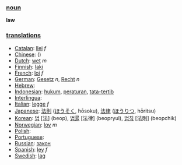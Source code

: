=== [[noun]] ===

'''law'''

=== [[translation]]s ===

*[[Catalan]]: [[llei]] ''f''
*[[Chinese]]: [[]] ()
*[[Dutch]]: [[wet]] ''m''
*[[Finnish]]: [[laki]]
*[[French]]: [[loi]] ''f''
*[[German]]: [[Gesetz]] ''n'', [[Recht]] ''n''
*[[Hebrew]]: [[]] '' ''
*[[Indonesian]]: [[hukum]], [[atur|peraturan]], [[tata-tertib]]
*[[Interlingua]]: [[]]
*[[Italian]]: [[legge]] ''f''
*[[Japanese]]: [[法則]] ([[ほうそく]], hōsoku), [[法律]] ([[ほうりつ]], hōritsu)
*[[Korean]]: [[법]] [法] (beop), [[법률]] [法律] (beopryul), [[법칙]] [法則] (beopchik)
*[[Norwegian]]: [[lov]] ''m''
*[[Polish]]: [[]]
*[[Portuguese]]: [[]] '' ''
*[[Russian]]: [[закон]]
*[[Spanish]]: [[ley]] ''f''
*[[Swedish]]: [[lag]] '' ''